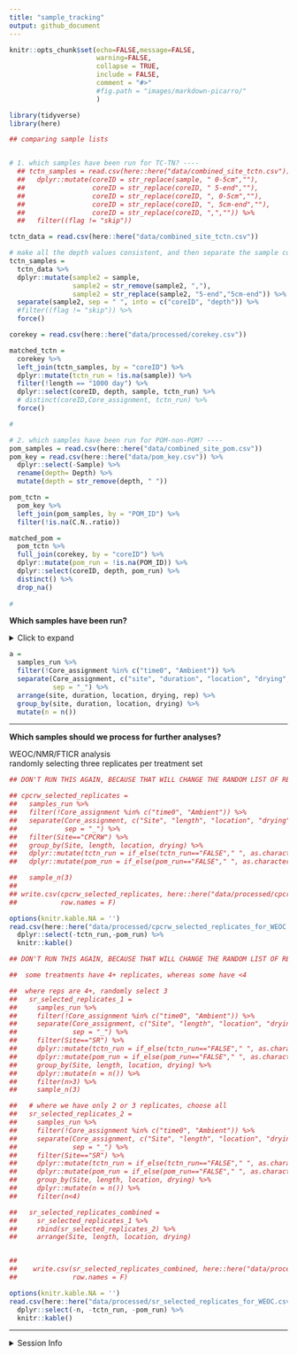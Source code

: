 ```yaml
---
title: "sample_tracking"
output: github_document
---
```


```r
knitr::opts_chunk$set(echo=FALSE,message=FALSE,
                      warning=FALSE,
                      collapse = TRUE,
                      include = FALSE,
                      comment = "#>" 
                      #fig.path = "images/markdown-picarro/"
                      )

library(tidyverse)
library(here)
```

```r
## comparing sample lists


# 1. which samples have been run for TC-TN? ----
  ## tctn_samples = read.csv(here::here("data/combined_site_tctn.csv")) %>% 
  ##   dplyr::mutate(coreID = str_replace(sample, " 0-5cm",""),
  ##                 coreID = str_replace(coreID, " 5-end",""),
  ##                 coreID = str_replace(coreID, ", 0-5cm",""),
  ##                 coreID = str_replace(coreID, ", 5cm-end",""),
  ##                 coreID = str_replace(coreID, ",","")) %>% 
  ##   filter((flag != "skip"))

tctn_data = read.csv(here::here("data/combined_site_tctn.csv")) 

# make all the depth values consistent, and then separate the sample column into coreID and depth
tctn_samples = 
  tctn_data %>% 
  dplyr::mutate(sample2 = sample,
                sample2 = str_remove(sample2, ","),
                sample2 = str_replace(sample2, "5-end","5cm-end")) %>% 
  separate(sample2, sep = " ", into = c("coreID", "depth")) %>% 
  #filter((flag != "skip")) %>% 
  force()

corekey = read.csv(here::here("data/processed/corekey.csv"))

matched_tctn = 
  corekey %>% 
  left_join(tctn_samples, by = "coreID") %>% 
  dplyr::mutate(tctn_run = !is.na(sample)) %>% 
  filter(!length == "1000 day") %>% 
  dplyr::select(coreID, depth, sample, tctn_run) %>% 
  # distinct(coreID,Core_assignment, tctn_run) %>% 
  force()

#


```

```r
# 2. which samples have been run for POM-non-POM? ----
pom_samples = read.csv(here::here("data/combined_site_pom.csv"))
pom_key = read.csv(here::here("data/pom_key.csv")) %>% 
  dplyr::select(-Sample) %>% 
  rename(depth= Depth) %>% 
  mutate(depth = str_remove(depth, " "))

pom_tctn = 
  pom_key %>% 
  left_join(pom_samples, by = "POM_ID") %>% 
  filter(!is.na(C.N..ratio))

matched_pom = 
  pom_tctn %>% 
  full_join(corekey, by = "coreID") %>% 
  dplyr::mutate(pom_run = !is.na(POM_ID)) %>% 
  dplyr::select(coreID, depth, pom_run) %>% 
  distinct() %>% 
  drop_na()
  
#

```


**Which samples have been run?**

<details>
  <summary>Click to expand</summary>
  
  
1000-day drought samples have been excluded.  
POM needs to be recalculated
```r
# 3. combine all ----
samples_run = 
  left_join(matched_tctn, matched_pom)

# 3b. combine with DOC key
doc_key = read.csv("data/doc_analysis_key.csv") %>% 
  dplyr::select(coreID, depth, DOC_ID) 

samples_run_doc = 
  samples_run %>% 
  full_join(doc_key) %>% 
  filter(!is.na(depth)) %>% 
  group_by(coreID) %>% dplyr::mutate(n = n())

samples_run_doc %>% 
  arrange(coreID) %>% 
  dplyr::select(coreID, depth, DOC_ID, tctn_run, pom_run) %>% 
  dplyr::mutate(tctn_run = if_else(tctn_run=="FALSE"," ", as.character(tctn_run))) %>% 
  dplyr::mutate(pom_run = if_else(pom_run=="FALSE"," ", as.character(pom_run))) %>% 
  replace(is.na(.), " ") %>% 
  knitr::kable()
```

</details>

```r
a = 
  samples_run %>% 
  filter(!Core_assignment %in% c("time0", "Ambient")) %>% 
  separate(Core_assignment, c("site", "duration", "location", "drying", "rep"),
           sep = "_") %>% 
  arrange(site, duration, location, drying, rep) %>% 
  group_by(site, duration, location, drying) %>% 
  mutate(n = n())
```


---

**Which samples should we process for further analyses?**

WEOC/NMR/FTICR analysis  
randomly selecting three replicates per treatment set

```r
## DON'T RUN THIS AGAIN, BECAUSE THAT WILL CHANGE THE RANDOM LIST OF REPLICATES SELECTED!!!

## cpcrw_selected_replicates = 
##   samples_run %>% 
##   filter(!Core_assignment %in% c("time0", "Ambient")) %>% 
##   separate(Core_assignment, c("Site", "length", "location", "drying", "rep"),
##            sep = "_") %>% 
##   filter(Site=="CPCRW") %>%
##   group_by(Site, length, location, drying) %>% 
##   dplyr::mutate(tctn_run = if_else(tctn_run=="FALSE"," ", as.character(tctn_run))) %>% 
##   dplyr::mutate(pom_run = if_else(pom_run=="FALSE"," ", as.character(pom_run))) %>% 

##   sample_n(3) 
## 
## write.csv(cpcrw_selected_replicates, here::here("data/processed/cpcrw_selected_replicates_for_WEOC.csv"), 
##           row.names = F)
```


```r
options(knitr.kable.NA = '')
read.csv(here::here("data/processed/cpcrw_selected_replicates_for_WEOC.csv")) %>% 
  dplyr::select(-tctn_run,-pom_run) %>% 
  knitr::kable()
```

```r
## DON'T RUN THIS AGAIN, BECAUSE THAT WILL CHANGE THE RANDOM LIST OF REPLICATES SELECTED!!!

##  some treatments have 4+ replicates, whereas some have <4

##  where reps are 4+, randomly select 3 
##   sr_selected_replicates_1 = 
##     samples_run %>% 
##     filter(!Core_assignment %in% c("time0", "Ambient")) %>% 
##     separate(Core_assignment, c("Site", "length", "location", "drying", "rep"),
##              sep = "_") %>% 
##     filter(Site=="SR") %>%
##     dplyr::mutate(tctn_run = if_else(tctn_run=="FALSE"," ", as.character(tctn_run))) %>% 
##     dplyr::mutate(pom_run = if_else(pom_run=="FALSE"," ", as.character(pom_run))) %>% 
##     group_by(Site, length, location, drying) %>% 
##     dplyr::mutate(n = n()) %>%
##     filter(n>3) %>% 
##     sample_n(3) 

##   # where we have only 2 or 3 replicates, choose all
##   sr_selected_replicates_2 = 
##     samples_run %>% 
##     filter(!Core_assignment %in% c("time0", "Ambient")) %>% 
##     separate(Core_assignment, c("Site", "length", "location", "drying", "rep"),
##              sep = "_") %>% 
##     filter(Site=="SR") %>%
##     dplyr::mutate(tctn_run = if_else(tctn_run=="FALSE"," ", as.character(tctn_run))) %>% 
##     dplyr::mutate(pom_run = if_else(pom_run=="FALSE"," ", as.character(pom_run))) %>% 
##     group_by(Site, length, location, drying) %>% 
##     dplyr::mutate(n = n()) %>%
##     filter(n<4)  

##   sr_selected_replicates_combined = 
##     sr_selected_replicates_1 %>% 
##     rbind(sr_selected_replicates_2) %>% 
##     arrange(Site, length, location, drying)


##    
##    write.csv(sr_selected_replicates_combined, here::here("data/processed/sr_selected_replicates_for_WEOC.csv"), 
##              row.names = F)
```

```r
options(knitr.kable.NA = '')
read.csv(here::here("data/processed/sr_selected_replicates_for_WEOC.csv")) %>% 
  dplyr::select(-n, -tctn_run, -pom_run) %>% 
  knitr::kable()
```


----

<details>
    <summary>Session Info</summary>
    
Last run: `r Sys.Date()`  
```r
sessionInfo()
```

</details>

